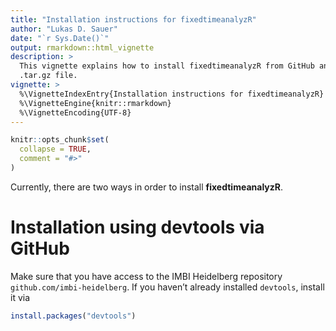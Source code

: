 ```yaml
---
title: "Installation instructions for fixedtimeanalyzR"
author: "Lukas D. Sauer"
date: "`r Sys.Date()`"
output: rmarkdown::html_vignette
description: >
  This vignette explains how to install fixedtimeanalyzR from GitHub and from the
  .tar.gz file.
vignette: >
  %\VignetteIndexEntry{Installation instructions for fixedtimeanalyzR}
  %\VignetteEngine{knitr::rmarkdown}
  %\VignetteEncoding{UTF-8}
---
```


```r
knitr::opts_chunk$set(
  collapse = TRUE,
  comment = "#>"
)
```

Currently, there are two ways in order to install **fixedtimeanalyzR**.

# Installation using devtools via GitHub

Make sure that you have access to the IMBI Heidelberg repository `github.com/imbi-heidelberg`. If you haven't already installed `devtools`, install it via
```r
install.packages("devtools")
```

